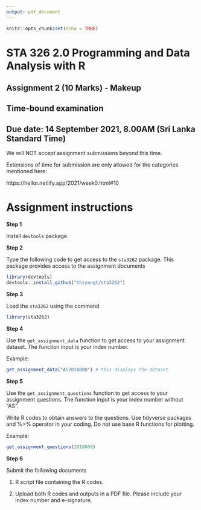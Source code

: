 ```yaml
---
output: pdf_document
---
```


```r
knitr::opts_chunk$set(echo = TRUE)
```

# STA 326 2.0 Programming and Data Analysis with R

## Assignment 2 (10 Marks) - Makeup

## Time-bound examination

## Due date: 14 September 2021, 8.00AM (Sri Lanka Standard Time)

We will NOT accept assignment submissions beyond this time.

Extensions of time for submission are only allowed for the categories mentioned here: 

https://hellor.netlify.app/2021/week0.html#10


# Assignment instructions

**Step 1**

Install `devtools` package.

**Step 2**

Type the following code to get access to the `sta3262` package. This package provides access to the assignment documents

```r
library(devtools)
devtools::install_github("thiyangt/sta3262")

```

**Step 3**

Load the `sta3262` using the command

```r
library(sta3262)
```

**Step 4**

Use the `get_assignment_data` function to get access to your assignment dataset. The function input is your index number.

Example:

```r
get_assignment_data("AS2018000") # this displays the dataset

```



**Step 5** 

Use the `get_assignment_questions` function to get access to your assignment questions. The function input is your index number without "AS". 

Write R codes to obtain answers to the questions. Use tidyverse packages and %>% operator in your coding. Do not use base R functions for plotting.



Example:

```r
get_assignment_questions(2018000) 

```

**Step 6**

Submit the following documents

1. R script file containing the R codes.
    
2. Upload both R codes and outputs in a PDF file. Please include your index number and e-signature.
